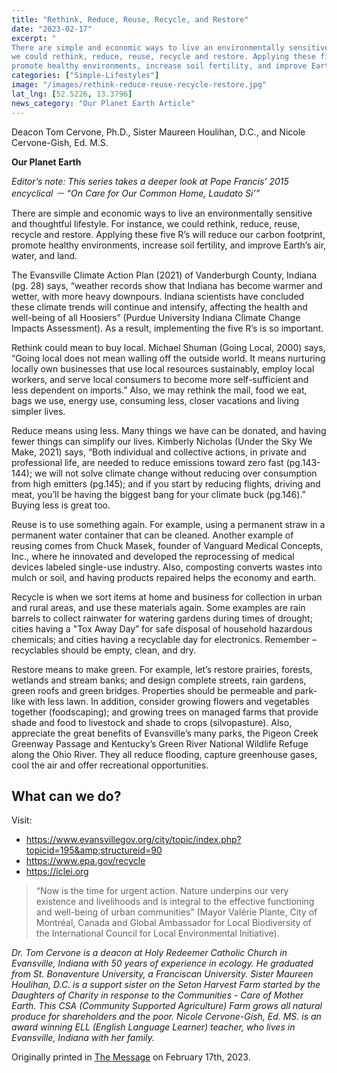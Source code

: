 ```yaml
---
title: "Rethink, Reduce, Reuse, Recycle, and Restore"
date: "2023-02-17"
excerpt: "
There are simple and economic ways to live an environmentally sensitive and thoughtful lifestyle. For instance,
we could rethink, reduce, reuse, recycle and restore. Applying these five R’s will reduce our carbon footprint,
promote healthy environments, increase soil fertility, and improve Earth’s air, water, and land."
categories: ["Simple-Lifestyles"]
image: "/images/rethink-reduce-reuse-recycle-restore.jpg"
lat_lng: [52.5226, 13.3796]
news_category: "Our Planet Earth Article"
---
```


Deacon Tom Cervone, Ph.D., Sister Maureen Houlihan, D.C., and Nicole Cervone-Gish, Ed. M.S.

**Our Planet Earth**

_Editor’s note: This series takes a deeper look at Pope Francis’ 2015 encyclical － “On Care for Our Common
Home, Laudato Si’”_

There are simple and economic ways to live an environmentally sensitive and thoughtful lifestyle. For instance,
we could rethink, reduce, reuse, recycle and restore. Applying these five R’s will reduce our carbon footprint,
promote healthy environments, increase soil fertility, and improve Earth’s air, water, and land.

The Evansville Climate Action Plan (2021) of Vanderburgh County, Indiana (pg. 28) says, “weather records
show that Indiana has become warmer and wetter, with more heavy downpours. Indiana scientists have
concluded these climate trends will continue and intensify, affecting the health and well-being of all Hoosiers”
(Purdue University Indiana Climate Change Impacts Assessment). As a result, implementing the five R’s is so
important.

Rethink could mean to buy local. Michael Shuman (Going Local, 2000) says, “Going local does not mean
walling off the outside world. It means nurturing locally own businesses that use local resources sustainably,
employ local workers, and serve local consumers to become more self-sufficient and less dependent on
imports.” Also, we may rethink the mail, food we eat, bags we use, energy use, consuming less, closer vacations
and living simpler lives.

Reduce means using less. Many things we have can be donated, and having fewer things can simplify our lives.
Kimberly Nicholas (Under the Sky We Make, 2021) says, “Both individual and collective actions, in private
and professional life, are needed to reduce emissions toward zero fast (pg.143-144); we will not solve climate
change without reducing over consumption from high emitters (pg.145); and if you start by reducing flights,
driving and meat, you’ll be having the biggest bang for your climate buck (pg.146).” Buying less is great too.

Reuse is to use something again. For example, using a permanent straw in a permanent water container that can
be cleaned. Another example of reusing comes from Chuck Masek, founder of Vanguard Medical Concepts,
Inc., where he innovated and developed the reprocessing of medical devices labeled single-use industry. Also,
composting converts wastes into mulch or soil, and having products repaired helps the economy and earth.

Recycle is when we sort items at home and business for collection in urban and rural areas, and use these
materials again. Some examples are rain barrels to collect rainwater for watering gardens during times of
drought; cities having a &quot;Tox Away Day” for safe disposal of household hazardous chemicals; and cities having
a recyclable day for electronics. Remember – recyclables should be empty, clean, and dry.

Restore means to make green. For example, let’s restore prairies, forests, wetlands and stream banks; and design
complete streets, rain gardens, green roofs and green bridges. Properties should be permeable and park-like with
less lawn. In addition, consider growing flowers and vegetables together (foodscaping); and growing trees on
managed farms that provide shade and food to livestock and shade to crops (silvopasture). Also, appreciate the
great benefits of Evansville’s many parks, the Pigeon Creek Greenway Passage and Kentucky’s Green River
National Wildlife Refuge along the Ohio River. They all reduce flooding, capture greenhouse gases, cool the air
and offer recreational opportunities.

## What can we do?

Visit:

- https://www.evansvillegov.org/city/topic/index.php?topicid=195&amp;structureid=90
- https://www.epa.gov/recycle
- https://iclei.org

> “Now is the time for urgent action. Nature underpins our very existence and livelihoods and is integral to the
> effective functioning and well-being of urban communities” (Mayor Valérie Plante, City of Montréal, Canada
> and Global Ambassador for Local Biodiversity of the International Council for Local Environmental Initiative).

_Dr. Tom Cervone is a deacon at Holy Redeemer Catholic Church in Evansville, Indiana with 50 years of
experience in ecology. He graduated from St. Bonaventure University, a Franciscan University. Sister Maureen
Houlihan, D.C. is a support sister on the Seton Harvest Farm started by the Daughters of Charity in response to
the Communities - Care of Mother Earth. This CSA (Community Supported Agriculture) Farm grows all natural
produce for shareholders and the poor. Nicole Cervone-Gish, Ed. MS. is an award winning ELL (English
Language Learner) teacher, who lives in Evansville, Indiana with her family._

Originally printed in [The Message](https://evdiomessage.org/) on February 17th, 2023.

